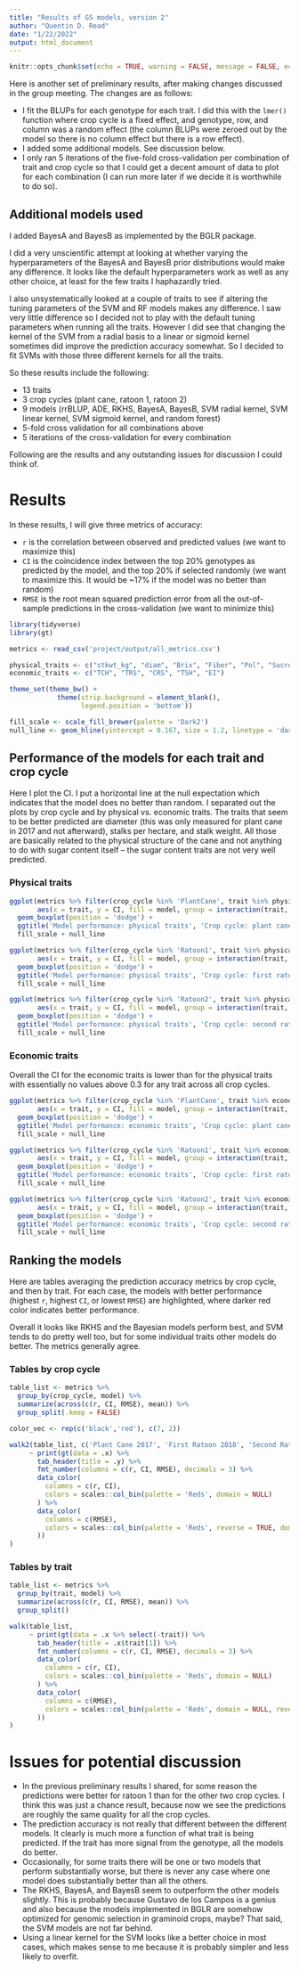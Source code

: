 ```yaml
---
title: "Results of GS models, version 2"
author: "Quentin D. Read"
date: "1/22/2022"
output: html_document
---
```


```r
knitr::opts_chunk$set(echo = TRUE, warning = FALSE, message = FALSE, echo = FALSE)
```

Here is another set of preliminary results, after making changes discussed in the group meeting. The changes are as follows:

- I fit the BLUPs for each genotype for each trait. I did this with the `lmer()` function where crop cycle is a fixed effect, and genotype, row, and column was a random effect (the column BLUPs were zeroed out by the model so there is no column effect but there is a row effect).
- I added some additional models. See discussion below.
- I only ran 5 iterations of the five-fold cross-validation per combination of trait and crop cycle so that I could get a decent amount of data to plot for each combination (I can run more later if we decide it is worthwhile to do so).

## Additional models used

I added BayesA and BayesB as implemented by the BGLR package.

I did a very unscientific attempt at looking at whether varying the hyperparameters of the BayesA and BayesB prior distributions would make any difference. It looks like the default hyperparameters work as well as any other choice, at least for the few traits I haphazardly tried.

I also unsystematically looked at a couple of traits to see if altering the tuning parameters of the SVM and RF models makes any difference. I saw very little difference so I decided not to play with the default tuning parameters when running all the traits. However I did see that changing the kernel of the SVM from a radial basis to a linear or sigmoid kernel sometimes did improve the prediction accuracy somewhat. So I decided to fit SVMs with those three different kernels for all the traits. 

So these results include the following:

- 13 traits
- 3 crop cycles (plant cane, ratoon 1, ratoon 2)
- 9 models (rrBLUP, ADE, RKHS, BayesA, BayesB, SVM radial kernel, SVM linear kernel, SVM sigmoid kernel, and random forest)
- 5-fold cross validation for all combinations above
- 5 iterations of the cross-validation for every combination

Following are the results and any outstanding issues for discussion I could think of.

# Results

In these results, I will give three metrics of accuracy:

- `r` is the correlation between observed and predicted values (we want to maximize this)
- `CI` is the coincidence index between the top 20% genotypes as predicted by the model, and the top 20% if selected randomly (we want to maximize this. It would be ~17% if the model was no better than random)
- `RMSE` is the root mean squared prediction error from all the out-of-sample predictions in the cross-validation (we want to minimize this)

```r
library(tidyverse)
library(gt)

metrics <- read_csv('project/output/all_metrics.csv')

physical_traits <- c("stkwt_kg", "diam", "Brix", "Fiber", "Pol", "Sucrose", "Purity", "stalk_ha")
economic_traits <- c("TCH", "TRS", "CRS", "TSH", "EI")

theme_set(theme_bw() +
            theme(strip.background = element_blank(),
                  legend.position = 'bottom'))

fill_scale <- scale_fill_brewer(palette = 'Dark2')
null_line <- geom_hline(yintercept = 0.167, size = 1.2, linetype = 'dashed')
```

## Performance of the models for each trait and crop cycle

Here I plot the CI. I put a horizontal line at the null expectation which indicates that the model does no better than random. I separated out the plots by crop cycle and by physical vs. economic traits. The traits that seem to be better predicted are diameter (this was only measured for plant cane in 2017 and not afterward), stalks per hectare, and stalk weight. All those are basically related to the physical structure of the cane and not anything to do with sugar content itself -- the sugar content traits are not very well predicted.

### Physical traits

```r
ggplot(metrics %>% filter(crop_cycle %in% 'PlantCane', trait %in% physical_traits), 
       aes(x = trait, y = CI, fill = model, group = interaction(trait, model))) +
  geom_boxplot(position = 'dodge') +
  ggtitle('Model performance: physical traits', 'Crop cycle: plant cane (2017)') +
  fill_scale + null_line

ggplot(metrics %>% filter(crop_cycle %in% 'Ratoon1', trait %in% physical_traits),
       aes(x = trait, y = CI, fill = model, group = interaction(trait, model))) +
  geom_boxplot(position = 'dodge') +
  ggtitle('Model performance: physical traits', 'Crop cycle: first ratoon (2018)') +
  fill_scale + null_line

ggplot(metrics %>% filter(crop_cycle %in% 'Ratoon2', trait %in% physical_traits), 
       aes(x = trait, y = CI, fill = model, group = interaction(trait, model))) +
  geom_boxplot(position = 'dodge') +
  ggtitle('Model performance: physical traits', 'Crop cycle: second ratoon (2019)') +
  fill_scale + null_line
```

### Economic traits

Overall the CI for the economic traits is lower than for the physical traits with essentially no values above 0.3 for any trait across all crop cycles.

```r
ggplot(metrics %>% filter(crop_cycle %in% 'PlantCane', trait %in% economic_traits), 
       aes(x = trait, y = CI, fill = model, group = interaction(trait, model))) +
  geom_boxplot(position = 'dodge') +
  ggtitle('Model performance: economic traits', 'Crop cycle: plant cane (2017)') +
  fill_scale + null_line

ggplot(metrics %>% filter(crop_cycle %in% 'Ratoon1', trait %in% economic_traits),
       aes(x = trait, y = CI, fill = model, group = interaction(trait, model))) +
  geom_boxplot(position = 'dodge') +
  ggtitle('Model performance: economic traits', 'Crop cycle: first ratoon (2018)') +
  fill_scale + null_line

ggplot(metrics %>% filter(crop_cycle %in% 'Ratoon2', trait %in% economic_traits), 
       aes(x = trait, y = CI, fill = model, group = interaction(trait, model))) +
  geom_boxplot(position = 'dodge') +
  ggtitle('Model performance: economic traits', 'Crop cycle: second ratoon (2019)') +
  fill_scale + null_line
```

## Ranking the models

Here are tables averaging the prediction accuracy metrics by crop cycle, and then by trait. For each case, the models with better performance (highest `r`, highest `CI`, or lowest `RMSE`) are highlighted, where darker red color indicates better performance. 

Overall it looks like RKHS and the Bayesian models perform best, and SVM tends to do pretty well too, but for some individual traits other models do better. The metrics generally agree.

### Tables by crop cycle

```r
table_list <- metrics %>%
  group_by(crop_cycle, model) %>%
  summarize(across(c(r, CI, RMSE), mean)) %>%
  group_split(.keep = FALSE)

color_vec <- rep(c('black','red'), c(7, 2))

walk2(table_list, c('Plant Cane 2017', 'First Ratoon 2018', 'Second Ratoon 2019'), 
     ~ print(gt(data = .x) %>%
       tab_header(title = .y) %>%     
       fmt_number(columns = c(r, CI, RMSE), decimals = 3) %>%
       data_color(
         columns = c(r, CI),
         colors = scales::col_bin(palette = 'Reds', domain = NULL)
       ) %>%
       data_color(
         columns = c(RMSE),
         colors = scales::col_bin(palette = 'Reds', reverse = TRUE, domain = NULL)
       ))
)
```

### Tables by trait

```r
table_list <- metrics %>%
  group_by(trait, model) %>%
  summarize(across(c(r, CI, RMSE), mean)) %>%
  group_split()

walk(table_list, 
     ~ print(gt(data = .x %>% select(-trait)) %>%
       tab_header(title = .x$trait[1]) %>%     
       fmt_number(columns = c(r, CI, RMSE), decimals = 3) %>%
       data_color(
         columns = c(r, CI),
         colors = scales::col_bin(palette = 'Reds', domain = NULL)
       ) %>%
       data_color(
         columns = c(RMSE),
         colors = scales::col_bin(palette = 'Reds', domain = NULL, reverse = TRUE)
       ))
)
```

# Issues for potential discussion

- In the previous preliminary results I shared, for some reason the predictions were better for ratoon 1 than for the other two crop cycles. I think this was just a chance result, because now we see the predictions are roughly the same quality for all the crop cycles.
- The prediction accuracy is not really that different between the different models. It clearly is much more a function of what trait is being predicted. If the trait has more signal from the genotype, all the models do better.
- Occasionally, for some traits there will be one or two models that perform substantially worse, but there is never any case where one model does substantially better than all the others.
- The RKHS, BayesA, and BayesB seem to outperform the other models slightly. This is probably because Gustavo de los Campos is a genius and also because the models implemented in BGLR are somehow optimized for genomic selection in graminoid crops, maybe? That said, the SVM models are not far behind.
- Using a linear kernel for the SVM looks like a better choice in most cases, which makes sense to me because it is probably simpler and less likely to overfit.
